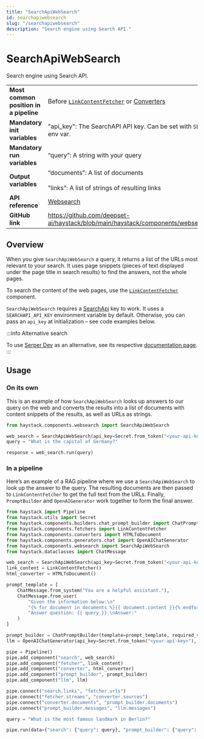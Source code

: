 ```yaml
---
title: "SearchApiWebSearch"
id: searchapiwebsearch
slug: "/searchapiwebsearch"
description: "Search engine using Search API."
---
```


# SearchApiWebSearch

Search engine using Search API.

|  |  |
| --- | --- |
| **Most common position in a pipeline** | Before [`LinkContentFetcher`](../fetchers/linkcontentfetcher.mdx)  or [Converters](../converters.mdx) |
| **Mandatory init variables** | "api_key": The SearchAPI API key. Can be set with `SEARCHAPI_API_KEY` env var. |
| **Mandatory run variables** | “query”: A string with your query |
| **Output variables** | “documents”: A list of documents  <br /> <br />”links”: A list of strings of resulting links |
| **API reference** | [Websearch](/reference/websearch-api) |
| **GitHub link** | https://github.com/deepset-ai/haystack/blob/main/haystack/components/websearch/searchapi.py |

## Overview

When you give `SearchApiWebSearch` a query, it returns a list of the URLs most relevant to your search. It uses page snippets (pieces of text displayed under the page title in search results) to find the answers, not the whole pages.

To search the content of the web pages, use the [`LinkContentFetcher`](../fetchers/linkcontentfetcher.mdx) component.

`SearchApiWebSearch` requires a [SearchApi](https://www.searchapi.io) key to work. It uses a `SEARCHAPI_API_KEY` environment variable by default. Otherwise, you can pass an `api_key` at initialization – see code examples below.

:::info
Alternative search

To use [Serper Dev](https://serper.dev/?gclid=Cj0KCQiAgqGrBhDtARIsAM5s0_kPElllv3M59UPok1Ad-ZNudLaY21zDvbt5qw-b78OcUoqqvplVHRwaAgRgEALw_wcB) as an alternative, see its respective [documentation page](serperdevwebsearch.mdx).
:::

## Usage

### On its own

This is an example of how `SearchApiWebSearch` looks up answers to our query on the web and converts the results into a list of documents with content snippets of the results, as well as URLs as strings.

```python
from haystack.components.websearch import SearchApiWebSearch

web_search = SearchApiWebSearch(api_key=Secret.from_token("<your-api-key>"))
query = "What is the capital of Germany?"

response = web_search.run(query)
```

### In a pipeline

Here’s an example of a RAG pipeline where we use a `SearchApiWebSearch` to look up the answer to the query. The resulting documents are then passed to `LinkContentFetcher` to get the full text from the URLs. Finally, `PromptBuilder` and `OpenAIGenerator` work together to form the final answer.

```python
from haystack import Pipeline
from haystack.utils import Secret
from haystack.components.builders.chat_prompt_builder import ChatPromptBuilder
from haystack.components.fetchers import LinkContentFetcher
from haystack.components.converters import HTMLToDocument
from haystack.components.generators.chat import OpenAIChatGenerator
from haystack.components.websearch import SearchApiWebSearch
from haystack.dataclasses import ChatMessage

web_search = SearchApiWebSearch(api_key=Secret.from_token("<your-api-key>"), top_k=2)
link_content = LinkContentFetcher()
html_converter = HTMLToDocument()

prompt_template = [
    ChatMessage.from_system("You are a helpful assistant."),
    ChatMessage.from_user(
        "Given the information below:\n"
        "{% for document in documents %}{{ document.content }}{% endfor %}\n"
        "Answer question: {{ query }}.\nAnswer:"
    )
]

prompt_builder = ChatPromptBuilder(template=prompt_template, required_variables={"query", "documents"})
llm = OpenAIChatGenerator(api_key=Secret.from_token("<your-api-key>"), model="gpt-3.5-turbo")

pipe = Pipeline()
pipe.add_component("search", web_search)
pipe.add_component("fetcher", link_content)
pipe.add_component("converter", html_converter)
pipe.add_component("prompt_builder", prompt_builder)
pipe.add_component("llm", llm)

pipe.connect("search.links", "fetcher.urls")
pipe.connect("fetcher.streams", "converter.sources")
pipe.connect("converter.documents", "prompt_builder.documents")
pipe.connect("prompt_builder.messages", "llm.messages")

query = "What is the most famous landmark in Berlin?"

pipe.run(data={"search": {"query": query}, "prompt_builder": {"query": query}})
```
